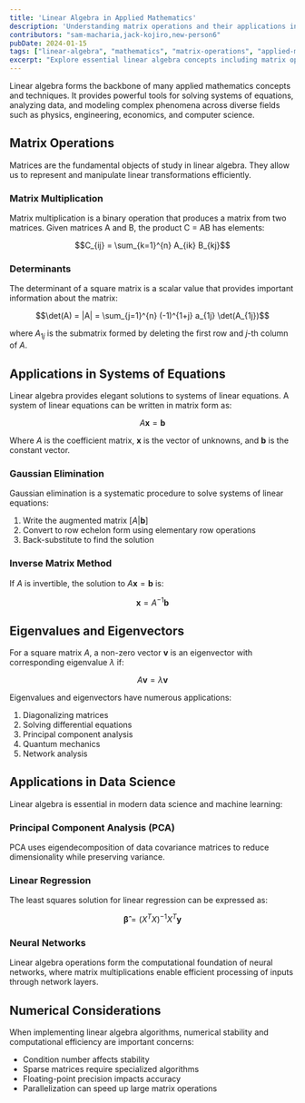 ```yaml
---
title: 'Linear Algebra in Applied Mathematics'
description: 'Understanding matrix operations and their applications in solving real-world problems'
contributors: "sam-macharia,jack-kojiro,new-person6"
pubDate: 2024-01-15
tags: ["linear-algebra", "mathematics", "matrix-operations", "applied-mathematics", "engineering", "problem-solving"]
excerpt: "Explore essential linear algebra concepts including matrix operations, vector spaces, eigenvalues, and linear transformations with practical applications in engineering, data analysis, and computational problem-solving."
---
```



<UniversalContributors 
  contributors={frontmatter.contributors}
  repoName="solid-mechanics"
/>

Linear algebra forms the backbone of many applied mathematics concepts and techniques. It provides powerful tools for solving systems of equations, analyzing data, and modeling complex phenomena across diverse fields such as physics, engineering, economics, and computer science.

## Matrix Operations

Matrices are the fundamental objects of study in linear algebra. They allow us to represent and manipulate linear transformations efficiently.

### Matrix Multiplication

Matrix multiplication is a binary operation that produces a matrix from two matrices. Given matrices A and B, the product C = AB has elements:

$$C_{ij} = \sum_{k=1}^{n} A_{ik} B_{kj}$$

### Determinants

The determinant of a square matrix is a scalar value that provides important information about the matrix:

$$\det(A) = |A| = \sum_{j=1}^{n} (-1)^{1+j} a_{1j} \det(A_{1j})$$

where $A_{1j}$ is the submatrix formed by deleting the first row and $j$-th column of $A$.

## Applications in Systems of Equations

Linear algebra provides elegant solutions to systems of linear equations. A system of linear equations can be written in matrix form as:

$$A \mathbf{x} = \mathbf{b}$$

Where $A$ is the coefficient matrix, $\mathbf{x}$ is the vector of unknowns, and $\mathbf{b}$ is the constant vector.

### Gaussian Elimination

Gaussian elimination is a systematic procedure to solve systems of linear equations:

1. Write the augmented matrix $[A|\mathbf{b}]$
2. Convert to row echelon form using elementary row operations
3. Back-substitute to find the solution

### Inverse Matrix Method

If $A$ is invertible, the solution to $A\mathbf{x} = \mathbf{b}$ is:

$$\mathbf{x} = A^{-1}\mathbf{b}$$

## Eigenvalues and Eigenvectors

For a square matrix $A$, a non-zero vector $\mathbf{v}$ is an eigenvector with corresponding eigenvalue $\lambda$ if:

$$A\mathbf{v} = \lambda\mathbf{v}$$

Eigenvalues and eigenvectors have numerous applications:

1. Diagonalizing matrices
2. Solving differential equations
3. Principal component analysis
4. Quantum mechanics
5. Network analysis

## Applications in Data Science

Linear algebra is essential in modern data science and machine learning:

### Principal Component Analysis (PCA)

PCA uses eigendecomposition of data covariance matrices to reduce dimensionality while preserving variance.

### Linear Regression

The least squares solution for linear regression can be expressed as:

$$\mathbf{\hat{\beta}} = (X^T X)^{-1} X^T \mathbf{y}$$

### Neural Networks

Linear algebra operations form the computational foundation of neural networks, where matrix multiplications enable efficient processing of inputs through network layers.

## Numerical Considerations

When implementing linear algebra algorithms, numerical stability and computational efficiency are important concerns:

- Condition number affects stability
- Sparse matrices require specialized algorithms
- Floating-point precision impacts accuracy
- Parallelization can speed up large matrix operations

<AppliedMathematicsComments />
<TawkWidget />
